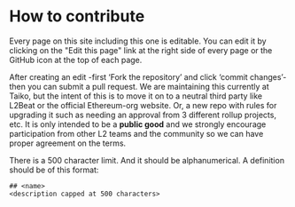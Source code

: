 # How to contribute

Every page on this site including this one is editable. You can edit it by clicking on the "Edit this page" link at the right side of every page or the GitHub icon at the top of each page.

After creating an edit -first ‘Fork the repository’ and click ‘commit changes’- then you can submit a pull request. We are maintaining this currently at Taiko, but the intent of this is to move it on to a neutral third party like L2Beat or the official Ethereum-org website. Or, a new repo with rules for upgrading it such as needing an approval from 3 different rollup projects, etc. It is only intended to be a **public good** and we strongly encourage participation from other L2 teams and the community so we can have proper agreement on the terms.

There is a 500 character limit. And it should be alphanumerical. A definition should be of this format:

```
## <name>
<description capped at 500 characters>
```
